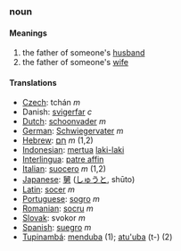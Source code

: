 ===noun===
====Meanings====
#the father of someone's [[husband]]
#the father of someone's [[wife]]

====Translations====

*[[Czech]]: tchán  ''m''
* Danish: [[svigerfar]] ''c''
*[[Dutch]]: [[schoonvader]] ''m''
*[[German]]: [[Schwiegervater]] ''m''
*[[Hebrew]]: [[חָם]] ''m'' (1,2)
*[[Indonesian]]: [[mertua]] [[laki-laki]]
*[[Interlingua]]: [[patre affin]]
*[[Italian]]: [[suocero]] ''m'' (1,2)
*[[Japanese]]: [[舅]] ([[しゅうと]], shūto)
*[[Latin]]: [[socer]] ''m''
*[[Portuguese]]: [[sogro]] ''m''
*[[Romanian]]: [[socru]] ''m''
*[[Slovak]]: svokor ''m''
*[[Spanish]]: [[suegro]] ''m''
*[[Tupinambá]]: [[menduba]] (1); [[atu'uba]] (t-) (2)
